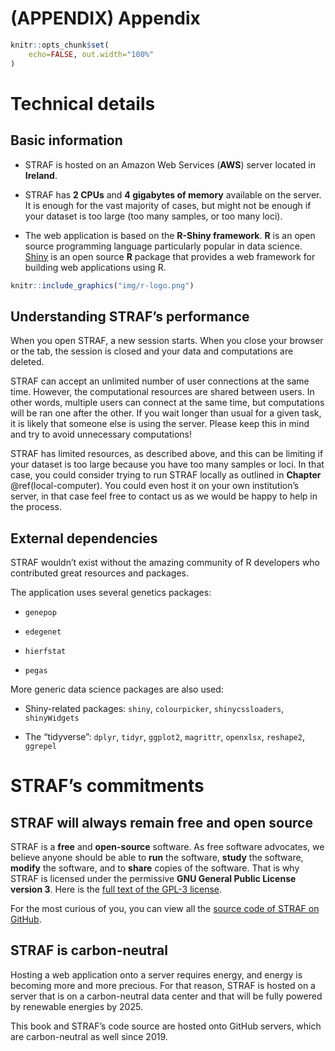 # (APPENDIX) Appendix {-} 

```r
knitr::opts_chunk$set(
    echo=FALSE, out.width="100%"
)
```

# Technical details  {#technical-details}

## Basic information

* STRAF is hosted on an Amazon Web Services (**AWS**) server located in __Ireland__.

* STRAF has __2 CPUs__ and __4 gigabytes of memory__ available on the server. It is 
enough for the vast majority of cases, but might not be enough if your dataset
is too large (too many samples, or too many loci). 

* The web application is based on the __R-Shiny framework__. __R__ is an open source
programming language particularly popular in data science. [Shiny](https://www.rstudio.com/products/shiny/) is an 
open source __R__ package that provides a web framework for building web 
applications using R.

:::{.small}
```r
knitr::include_graphics("img/r-logo.png")
```
:::

## Understanding STRAF's performance

When you open STRAF, a new session starts. When you close your browser or the tab,
the session is closed and your data and computations are deleted.

STRAF can accept an unlimited number of user connections at the same time. 
However, the computational resources are shared between users. In other words,
multiple users can connect at the same time, but computations will be ran one after
the other. If you wait longer than usual for a given task, it is likely
that someone else is using the server. Please keep this in mind and try to avoid
unnecessary computations!

STRAF has limited resources, as described above, and this can be limiting if your
dataset is too large because you have too many samples or loci. In that case,
you could consider trying to run STRAF locally as outlined in __Chapter__ \@ref(local-computer). You could even host it on your own institution's server, in that
case feel free to contact us as we would be happy to help in the process.


## External dependencies

STRAF wouldn't exist without the amazing community of R developers who contributed
great resources and packages.

The application uses several genetics packages:

* `genepop`

* `edegenet`

* `hierfstat`

* `pegas`

More generic data science packages are also used:

* Shiny-related packages: `shiny`, `colourpicker`, `shinycssloaders`, `shinyWidgets`

* The "tidyverse": `dplyr`, `tidyr`, `ggplot2`, `magrittr`, `openxlsx`, `reshape2`, `ggrepel`

# STRAF's commitments {#straf-commitments}

## STRAF will always remain free and open source

STRAF is a __free__ and __open-source__ software. As free software advocates, we believe 
anyone should be able to __run__ the software, __study__ the software, 
__modify__ the software, and to __share__ copies of the software. That is why 
STRAF is licensed under the permissive __GNU General Public License version 3__. 
Here is the [full text of the GPL-3 license](https://www.gnu.org/licenses/gpl-3.0.txt).

For the most curious of you, you can view all the [source code of STRAF on GitHub](https://github.com/agouy/straf).


## STRAF is carbon-neutral

Hosting a web application onto a server requires energy, and energy is becoming
more and more precious. For that reason, STRAF is hosted on a server that is
on a carbon-neutral data center and that will be fully powered by renewable energies by 2025.

This book and STRAF's code source are hosted onto GitHub servers, which are
carbon-neutral as well since 2019.

